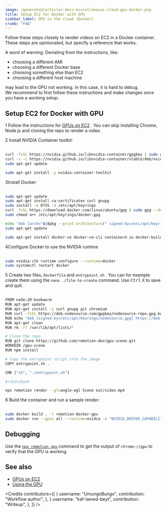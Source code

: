 ```yaml
---
image: /generated/articles-docs-miscellaneous-cloud-gpu-docker.png
title: Setup EC2 for Docker with GPU
sidebar_label: GPU in the cloud (Docker)
crumb: "FAQ"
---
```


Follow these steps closely to render videos on EC2 in a Docker container.  
These steps are opinionated, but specify a reference that works.

A word of warning: Deviating from the instructions, like:

- choosing a different AMI
- choosing a different Docker base
- choosing something else than EC2
- choosing a different host machine

may lead to the GPU not working. In this case, it is hard to debug.  
We recommend to first follow these instructions and make changes once you have a working setup.

## Setup EC2 for Docker with GPU

<Step>1</Step> Follow the instructions for <a href="/docs/miscellaneous/cloud-gpu">GPUs on EC2</a>
. You can skip installing Chrome, Node.js and cloning the repo to render a video.
<br />

<Step>2</Step> Install NVIDIA Container toolkit:
<br />
<br />

```bash title="Add keyring"
curl -fsSL https://nvidia.github.io/libnvidia-container/gpgkey | sudo gpg --dearmor -o /usr/share/keyrings/nvidia-container-toolkit-keyring.gpg
curl -s -L https://nvidia.github.io/libnvidia-container/stable/deb/nvidia-container-toolkit.list | sed 's#deb https://#deb [signed-by=/usr/share/keyrings/nvidia-container-toolkit-keyring.gpg] https://#g' | sudo tee /etc/apt/sources.list.d/nvidia-container-toolkit.list
sudo apt-get update
```

```bash title="Install toolkit"
sudo apt-get install -y nvidia-container-toolkit
```

<Step>3</Step>Install Docker: <br />
<br />

```bash title="Add Docker's official GPG key"
sudo apt-get update
sudo apt-get install ca-certificates curl gnupg
sudo install -m 0755 -d /etc/apt/keyrings
curl -fsSL https://download.docker.com/linux/ubuntu/gpg | sudo gpg --dearmor -o /etc/apt/keyrings/docker.gpg
sudo chmod a+r /etc/apt/keyrings/docker.gpg
```

```bash title="Add keyring"
echo "deb [arch="$(dpkg --print-architecture)" signed-by=/etc/apt/keyrings/docker.gpg] https://download.docker.com/linux/ubuntu "$(. /etc/os-release && echo "$VERSION_CODENAME")" stable" | sudo tee /etc/apt/sources.list.d/docker.list > /dev/null
sudo apt-get update
```

```bash title="Install Docker"
sudo apt-get install docker-ce docker-ce-cli containerd.io docker-buildx-plugin docker-compose-plugin
```

<Step>4</Step>Configure Docker to use the NVIDIA runtime <br />
<br />

```bash title="Configure the NVIDIA container runtime"
sudo nvidia-ctk runtime configure --runtime=docker
sudo systemctl restart docker
```

<Step>5</Step> Create two files, <code>Dockerfile</code> and <code>entrypoint.sh</code>
. You can for example create them using the <code>nano ./file-to-create</code> command.
Use <kbd>Ctrl</kbd>
<kbd>X</kbd> to save and quit. <br />
<br />

```bash title="Dockerfile"
FROM node:20-bookworm
RUN apt-get update
RUN apt-get install -y curl gnupg git chromium
RUN curl -fsSL https://deb.nodesource.com/gpgkey/nodesource-repo.gpg.key | gpg --dearmor -o /etc/apt/keyrings/nodesource.gpg
RUN echo "deb [signed-by=/etc/apt/keyrings/nodesource.gpg] https://deb.nodesource.com/node_18.x nodistro main" > /etc/apt/sources.list.d/nodesource.list
RUN apt-get clean
RUN rm -rf /var/lib/apt/lists/*

# Clone the repo
RUN git clone https://github.com/remotion-dev/gpu-scene.git
WORKDIR /gpu-scene
RUN npm install

# Copy the entrypoint script into the image
COPY entrypoint.sh .

CMD ["sh", "./entrypoint.sh"]
```

```bash title="entrypoint.sh"
#!/bin/bash

npx remotion render --gl=angle-egl Scene out/video.mp4
```

<Step>6</Step> Build the container and run a sample render: <br />
<br />

```bash
sudo docker build . -t remotion-docker-gpu
sudo docker run --gpus all --runtime=nvidia -e "NVIDIA_DRIVER_CAPABILITIES=all" remotion-docker-gpu
```

## Debugging

Use the [`npx remotion gpu`](/docs/cli/gpu) command to get the output of `chrome://gpu` to verify that the GPU is working.

## See also

- [GPUs on EC2](/docs/miscellaneous/cloud-gpu)
- [Using the GPU](/docs/gpu)

<Credits
  contributors={[
    {
      username: "UmungoBungo",
      contribution: "Workflow author",
    },
    {
      username: "kaf-lamed-beyt",
      contribution: "Writeup",
    },
  ]}
/>

